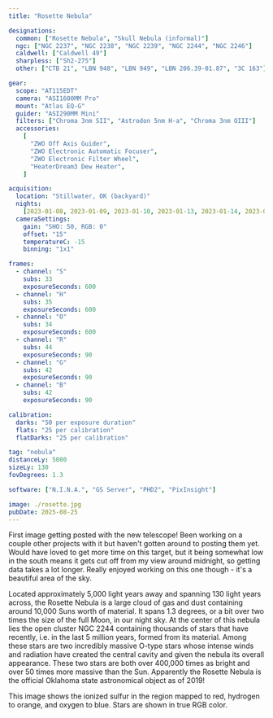 ```yaml
---
title: "Rosette Nebula"

designations:
  common: ["Rosette Nebula", "Skull Nebula (informal)"]
  ngc: ["NGC 2237", "NGC 2238", "NGC 2239", "NGC 2244", "NGC 2246"]
  caldwell: ["Caldwell 49"]
  sharpless: ["Sh2-275"]
  other: ["CTB 21", "LBN 948", "LBN 949", "LBN 206.39-01.87", "3C 163"]

gear:
  scope: "AT115EDT"
  camera: "ASI1600MM Pro"
  mount: "Atlas EQ-G"
  guider: "ASI290MM Mini"
  filters: ["Chroma 3nm SII", "Astrodon 5nm H-a", "Chroma 3nm OIII"]
  accessories:
    [
      "ZWO Off Axis Guider",
      "ZWO Electronic Automatic Focuser",
      "ZWO Electronic Filter Wheel",
      "HeaterDream3 Dew Heater",
    ]

acquisition:
  location: "Stillwater, OK (backyard)"
  nights:
    [2023-01-08, 2023-01-09, 2023-01-10, 2023-01-13, 2023-01-14, 2023-01-16]
  cameraSettings:
    gain: "SHO: 50, RGB: 0"
    offset: "15"
    temperatureC: -15
    binning: "1x1"

frames:
  - channel: "S"
    subs: 33
    exposureSeconds: 600
  - channel: "H"
    subs: 35
    exposureSeconds: 600
  - channel: "O"
    subs: 34
    exposureSeconds: 600
  - channel: "R"
    subs: 44
    exposureSeconds: 90
  - channel: "G"
    subs: 42
    exposureSeconds: 90
  - channel: "B"
    subs: 42
    exposureSeconds: 90

calibration:
  darks: "50 per exposure duration"
  flats: "25 per calibration"
  flatDarks: "25 per calibration"

tag: "nebula"
distanceLy: 5000
sizeLy: 130
fovDegrees: 1.3

software: ["N.I.N.A.", "GS Server", "PHD2", "PixInsight"]

image: ./rosette.jpg
pubDate: 2025-08-25
---
```


First image getting posted with the new telescope! Been working on a couple other projects with it but haven't gotten around to posting them yet. Would have loved to get more time on this target, but it being somewhat low in the south means it gets cut off from my view around midnight, so getting data takes a lot longer. Really enjoyed working on this one though - it's a beautiful area of the sky.

Located approximately 5,000 light years away and spanning 130 light years across, the Rosette Nebula is a large cloud of gas and dust containing around 10,000 Suns worth of material. It spans 1.3 degrees, or a bit over two times the size of the full Moon, in our night sky. At the center of this nebula lies the open cluster NGC 2244 containing thousands of stars that have recently, i.e. in the last 5 million years, formed from its material. Among these stars are two incredibly massive O-type stars whose intense winds and radiation have created the central cavity and given the nebula its overall appearance. These two stars are both over 400,000 times as bright and over 50 times more massive than the Sun. Apparently the Rosette Nebula is the official Oklahoma state astronomical object as of 2019!

This image shows the ionized sulfur in the region mapped to red, hydrogen to orange, and oxygen to blue. Stars are shown in true RGB color.
